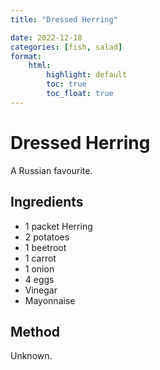 ```yaml
---
title: "Dressed Herring"

date: 2022-12-18
categories: [fish, salad]
format:
    html:
        highlight: default
        toc: true
        toc_float: true
---
```


# Dressed Herring

A Russian favourite.

## Ingredients

* 1 packet Herring
* 2 potatoes
* 1 beetroot
* 1 carrot
* 1 onion
* 4 eggs
* Vinegar
* Mayonnaise



## Method

Unknown.
